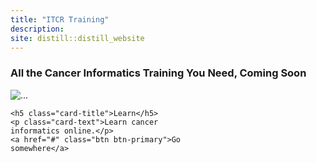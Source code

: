 ```yaml
---
title: "ITCR Training"
description:
site: distill::distill_website
---
```


### All the Cancer Informatics Training You Need, Coming Soon

<div class="card" style="width: 18rem;">
  <img src="..." class="card-img-top" alt="...">
  <div class="card-body">
    <h5 class="card-title">Learn</h5>
    <p class="card-text">Learn cancer informatics online.</p>
    <a href="#" class="btn btn-primary">Go somewhere</a>
  </div>
</div>

